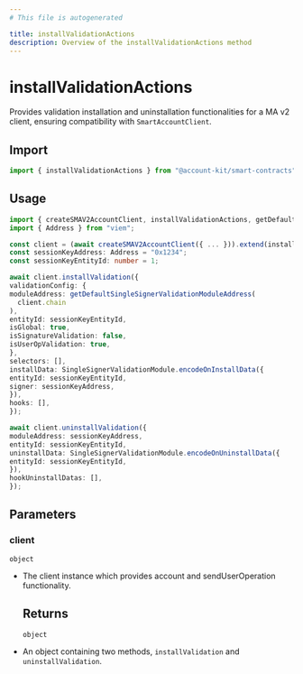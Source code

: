 ```yaml
---
# This file is autogenerated

title: installValidationActions
description: Overview of the installValidationActions method
---
```


# installValidationActions

Provides validation installation and uninstallation functionalities for a MA v2 client, ensuring compatibility with `SmartAccountClient`.

## Import

```ts
import { installValidationActions } from "@account-kit/smart-contracts";
```

## Usage

```ts
import { createSMAV2AccountClient, installValidationActions, getDefaultSingleSignerValidationModuleAddress, SingleSignerValidationModule } from "@account-kit/smart-contracts";
import { Address } from "viem";

const client = (await createSMAV2AccountClient({ ... })).extend(installValidationActions);
const sessionKeyAddress: Address = "0x1234";
const sessionKeyEntityId: number = 1;

await client.installValidation({
validationConfig: {
moduleAddress: getDefaultSingleSignerValidationModuleAddress(
  client.chain
),
entityId: sessionKeyEntityId,
isGlobal: true,
isSignatureValidation: false,
isUserOpValidation: true,
},
selectors: [],
installData: SingleSignerValidationModule.encodeOnInstallData({
entityId: sessionKeyEntityId,
signer: sessionKeyAddress,
}),
hooks: [],
});

await client.uninstallValidation({
moduleAddress: sessionKeyAddress,
entityId: sessionKeyEntityId,
uninstallData: SingleSignerValidationModule.encodeOnUninstallData({
entityId: sessionKeyEntityId,
}),
hookUninstallDatas: [],
});

```

## Parameters

### client

`object`

- The client instance which provides account and sendUserOperation functionality.

  ## Returns

  `object`

- An object containing two methods, `installValidation` and `uninstallValidation`.
